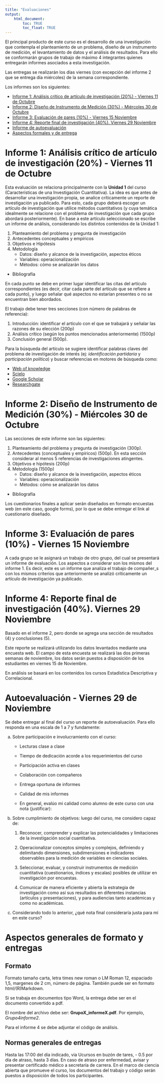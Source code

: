 ```yaml
---
title: "Evaluaciones"
output:
    html_document:
        toc: TRUE
        toc_float: TRUE
---
```


El principal producto de este curso es el desarrollo de una investigación que contempla el planteamiento de un problema, diseño de un instrumento de medición, el levantamiento de datos y el análisis de resultados. Para ello se conformarán grupos de trabajo de máximo 4 integrantes quienes entregarán informes asociados a esta investigación.

Las entregas se realizarán los días viernes (con excepción del informe 2 que se entrega día miércoles) de la semana correspondiente.

Los informes son los siguientes:

- [Informe 1: Análisis crítico de artículo de investigación (20%) - Viernes 11 de Octubre](#inf1)
- [Informe 2: Diseño de Instrumento de Medición (30%) - Miércoles 30 de Octubre](#inf2)
- [Informe 3: Evaluación de pares (10%) - Viernes 15 Noviembre](#inf3)
- [Informe 4: Reporte final de investigación (40%).  Viernes 29 Noviembre](#inf4)
- [Informe de autoevaluación](#inf5)
- [Aspectos formales y de entrega](#asp)

# Informe 1: Análisis crítico de artículo de investigación (20%) - Viernes 11 de Octubre {#inf1}

Esta evaluación se relaciona principalmente con la **Unidad 1** del curso (Características de una Investigación Cuantitativa). La idea es que antes de desarrollar una investigación propia, se analice críticamente un reporte de investigación ya publicado. Para esto, cada grupo deberá escoger un artículo de investigación que utilice métodos cuantitativos (y cuya temática idealmente se relacione con el problema de investigación que cada grupo abordará posteriormente). En base a este artículo seleccionado se escribe un informe de análisis, considerando los distintos contenidos de la Unidad 1:

1. Planteamiento del problema y pregunta de investigación
2. Antecedentes conceptuales y empíricos
3. Objetivos e Hipótesis
4. Metodología
    - Datos: diseño y alcance de la investigación, aspectos éticos
    - Variables: operacionalización
    - Métodos: cómo se analizarán los datos
- Bibliografía

En cada punto se debe en primer lugar identificar las citas del artículo correspondientes (es decir, citar cada parte del artículo que se refiere a cada punto), y luego señalar qué aspectos no estarían presentes o no se encuentran bien abordados.

El trabajo debe tener tres secciones (con número de palabras de referencia):

1. Introducción: identificar el artículo con el que se trabajará y señalar las razones de su elección (200p)
2. Análisis crítico (según los puntos mencionados anteriormente) (1500p)
3. Conclusión general (500p).

Para la búsqueda del artículo se sugiere identificar palabras claves del problema de investigación de interés (ej: _identificación partidaria_ y _participación política_) y buscar referencias en motores de búsqueda como:

- [Web of knowledge](http://apps.webofknowledge.com)
- [Scielo](https://www.scielo.org)
- [Google Scholar](https://scholar.google.cl/)
- [Researchgate](https://www.researchgate.net/)

# Informe 2: Diseño de Instrumento de Medición (30%) - Miércoles 30 de Octubre {#inf2}

Las secciones de este informe son las siguientes:

1. Planteamiento del problema y pregunta de investigación (300p).
2. Antecedentes (conceptuales y empíricos) (500p). En esta sección considerar al menos 5 referencias de investigaciones atingentes.
3. Objetivos e hipótesis (200p)
4. Metodología (1500p)
    - Datos: diseño y alcance de la investigación, aspectos éticos
    - Variables: operacionalización
    - Métodos: cómo se analizarán los datos
- Bibliografía

Los cuestionarios finales a aplicar serán diseñados en formato encuestas web (en este caso, google forms), por lo que se debe entregar el link al cuestionario diseñado.


# Informe 3: Evaluación de pares (10%) - Viernes 15 Noviembre {#inf3}

A cada grupo se le asignará un trabajo de otro grupo, del cual se presentará un informe de evaluación. Los aspectos a considerar son los mismos del informe 1. Es decir, este es un informe que analiza el trabajo de compañer_s con los mismos criterios que anteriormente se analizó críticamente un artículo de investigación ya publicado.

# Informe 4: Reporte final de investigación (40%).  Viernes 29 Noviembre {#inf4}

Basado en el informe 2, pero donde se agrega una sección de resultados (4) y conclusiones (5).


Este reporte se realizará utilizando los datos levantados mediante una encuesta web. El campo de esta encuesta se realizará las dos primeras semanas de noviembre, los datos serán puestos a disposición de los estudiantes en viernes 15 de Noviembre.

En análisis se basará en los contenidos los cursos Estadística Descriptiva y Correlacional.


# Autoevaluación - Viernes 29 de Noviembre {#inf5}

Se debe entregar al final del curso un reporte de autoevaluación. Para ello responda en una escala de 1 a 7 y fundamente:

a) Sobre participación e involucramiento con el curso:

    -   Lecturas clase a clase

    -   Tiempo de dedicación acorde a los requerimientos del curso

    -   Participación activa en clases

    -   Colaboración con compañeros

    -   Entrega oportuna de informes

    -   Calidad de mis informes

    -   En general, evalúo mi calidad como alumno de este curso con una nota (justificar):

b) Sobre cumplimiento de objetivos: luego del curso, me considero capaz de:

    1. Reconocer, comprender y explicar las potencialidades y limitaciones de la investigación social cuantitativa.

    2. Operacionalizar conceptos simples y complejos, definiendo y delimitando dimensiones, subdimensiones e indicadores observables para la medición de variables en ciencias sociales.

    3. Seleccionar, evaluar, y construir instrumentos de medición cuantitativa (cuestionarios, índices y escalas) posibles de utilizar en investigación por encuestas.

    4. Comunicar de manera eficiente y abierta la estrategia de investigación como así sus resultados en diferentes instancias (artículos y presentaciones), y para audiencias tanto académicas y como no académicas.


c) Considerando todo lo anterior, ¿qué nota final consideraría justa para mí en este curso?

# Aspectos generales de formato y entregas {#asp}


## Formato

Formato tamaño carta, letra times new roman o LM Roman 12, espaciado 1,5, margenes de 2 cm, número de página. También puede ser en formato html/(R)Markdown.

Si se trabaja en documentos tipo Word, la entrega debe ser en el documento convertido a pdf.

El nombre del archivo debe ser: **GrupoX_informeX.pdf**. Por ejemplo, _Grupo4informe2_.

Para el informe 4 se debe adjuntar el código de análisis.


## Normas generales de entregas

Hasta las 17:00 del dı́a indicado, via Ucursos en buzón de tares, - 0.5 por dı́a de atraso, hasta 3 dı́as. En caso de atraso por enfermedad, avisar y presentar certificado médico a secretarı́a de carrera. En el marco de ciencia abierta que promueve el curso, los documentos del trabajo y código serán puestos a disposición de todos los participantes.
